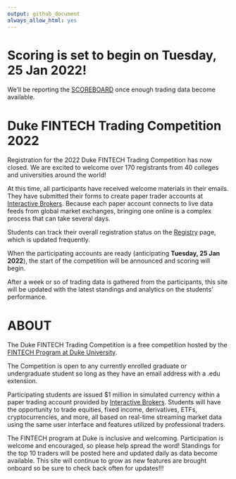 ```yaml
---
output: github_document
always_allow_html: yes
---
```


# Scoring is set to begin on Tuesday, 25 Jan 2022!
We'll be reporting the [SCOREBOARD](https://gothic-hedge-society.github.io/fintech.trading.competition/articles/scoreboard.html) once enough trading data become available.

# Duke FINTECH Trading Competition 2022
Registration for the 2022 Duke FINTECH Trading Competition has now closed. We
are excited to welcome over 170 registrants from 40 colleges and universities
around the world!

At this time, all participants have received welcome materials in their emails.
They have submitted their forms to create paper trader accounts at [Interactive
Brokers](https://www.interactivebrokers.com/en/index.php?f=1338&gclid=CjwKCAjw6fCCBhBNEiwAem5SO84OkMDwq8mlx6lCjOmAmCNDUaLbhxtQuFSUlozy6iLEZtmsve2w-hoCQ9sQAvD_BwE).
Because each paper account connects to live data feeds from global market
exchanges, bringing one online is a complex process that can take several days.

Students can track their overall registration status on the
[Registry](https://gothic-hedge-society.github.io/fintech.trading.competition/articles/registry.html)
page, which is updated frequently.

When the participating accounts are ready (anticipating **Tuesday, 25 Jan
2022**), the start of the competition will be announced and scoring will begin.

After a week or so of trading data is gathered from the participants, this site
will be updated with the latest standings and analytics on the students'
performance.

# ABOUT
The Duke FINTECH Trading Competition is a free competition hosted by the [FINTECH Program at Duke University](https://fintech.meng.duke.edu/).

The Competition is open to any currently enrolled graduate or undergraduate
student so long as they have an email address with a .edu extension. 

Participating students are issued $1 million in simulated currency within a
paper trading account provided by [Interactive Brokers](https://www.interactivebrokers.com/en/index.php?f=1338&gclid=CjwKCAjw6fCCBhBNEiwAem5SO84OkMDwq8mlx6lCjOmAmCNDUaLbhxtQuFSUlozy6iLEZtmsve2w-hoCQ9sQAvD_BwE).
Students will have the opportunity to trade equities, fixed income, derivatives,
ETFs, cryptocurrencies, and more, all based on real-time streaming market data
using the same user interface and features utilized by professional traders.

The FINTECH program at Duke is inclusive and welcoming. Participation is welcome
and encouraged, so please help spread the word! Standings for the top 10 traders
will be posted here and updated daily as data become available. This site will
continue to grow as new features are brought onboard so be sure to check back
often for updates!!!
